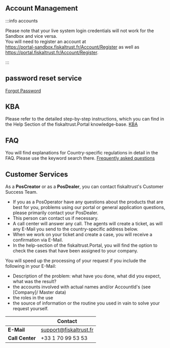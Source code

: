 ## Account Management

:::info accounts

Please note that your live system login credentials will not work for the Sandbox and vice versa.  
You will need to register an account at  
https://portal-sandbox.fiskaltrust.fr/Account/Register as well as  
https://portal.fiskaltrust.fr/Account/Register.

:::

## password reset service
[Forgot Password](https://portal-sandbox.fiskaltrust.fr/Account/ForgotPassword)

## KBA 
Please refer to the detailed step-by-step instructions, which you can find in the Help Section of the fiskaltrust.Portal knowledge-base.
[KBA](https://portal-sandbox.fiskaltrust.fr/KBArticle)

## FAQ

You will find explanations for Country-specific regulations in detail in the FAQ. Please use the keyword search there.
[Frequently asked questions](https://docs.fiskaltrust.cloud/docs/faq/france)   

## Customer Services
As a **PosCreator** or as a **PosDealer**, you can contact fiskaltrust's Customer Success Team.  
* If you as a PosOperator have any questions about the products that are best for you, problems using our portal or general application questions, please primarily contact your PosDealer. 
* This person can contact us if necessary.    
* A call center will answer any call. The agents will create a ticket, as will any E-Mail you send to the country-specific address below.  
* When we work on your ticket and create a case, you will receive a confirmation via E-Mail.  
* In the help-section of the fiskaltrust.Portal, you will find the option to check the cases that have been assigned to your company.

You will speed up the processing of your request if you include the following in your E-Mail:

* Description of the problem: what have you done, what did you expect, what was the result?
* the accounts involved with actual names and/or AccountId's (see [Company]/ Master data)
* the roles in the use
* the source of information or the routine you used in vain to solve your request yourself.


|     |Contact                                                                                                                    |
|:----------------------|-------------------------------------------------------------------------------------------------------------------------------------|
|**E-Mail** |[support@fiskaltrust.fr](mailto:support@fiskaltrust.fr)|
|**Call Center**|+33 1 70 99 53 53    |

